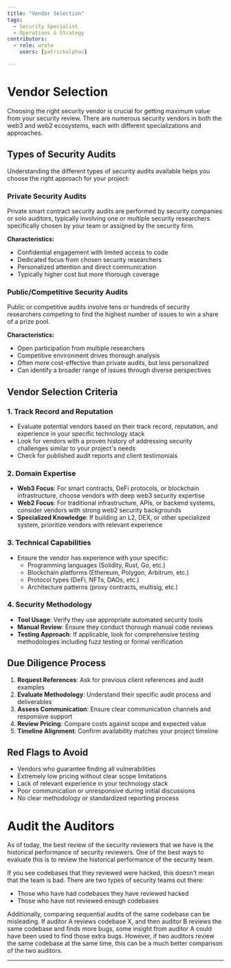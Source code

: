 ```yaml
---
title: "Vendor Selection"
tags:
  - Security Specialist
  - Operations & Strategy
contributors:
  - role: wrote
    users: [patrickalphac]

---
```




<TagProvider>
<TagFilter />

# Vendor Selection

<TagList tags={frontmatter.tags} />
<AttributionList contributors={frontmatter.contributors} />

Choosing the right security vendor is crucial for getting maximum value from your security review. There are numerous security vendors in both the web3 and web2 ecosystems, each with different specializations and approaches.

## Types of Security Audits

Understanding the different types of security audits available helps you choose the right approach for your project:

### Private Security Audits

Private smart contract security audits are performed by security companies or solo auditors, typically involving one or multiple security researchers specifically chosen by your team or assigned by the security firm.

**Characteristics:**

- Confidential engagement with limited access to code
- Dedicated focus from chosen security researchers
- Personalized attention and direct communication
- Typically higher cost but more thorough coverage

### Public/Competitive Security Audits

Public or competitive audits involve tens or hundreds of security researchers competing to find the highest number of issues to win a share of a prize pool.

**Characteristics:**

- Open participation from multiple researchers
- Competitive environment drives thorough analysis
- Often more cost-effective than private audits, but less personalized
- Can identify a broader range of issues through diverse perspectives

## Vendor Selection Criteria

### 1. Track Record and Reputation

- Evaluate potential vendors based on their track record, reputation, and experience in your specific technology stack
- Look for vendors with a proven history of addressing security challenges similar to your project's needs
- Check for published audit reports and client testimonials

### 2. Domain Expertise

- **Web3 Focus**: For smart contracts, DeFi protocols, or blockchain infrastructure, choose vendors with deep web3 security expertise
- **Web2 Focus**: For traditional infrastructure, APIs, or backend systems, consider vendors with strong web2 security backgrounds
- **Specialized Knowledge**: If building an L2, DEX, or other specialized system, prioritize vendors with relevant experience

### 3. Technical Capabilities

- Ensure the vendor has experience with your specific:
  - Programming languages (Solidity, Rust, Go, etc.)
  - Blockchain platforms (Ethereum, Polygon, Arbitrum, etc.)
  - Protocol types (DeFi, NFTs, DAOs, etc.)
  - Architecture patterns (proxy contracts, multisig, etc.)

### 4. Security Methodology

- **Tool Usage**: Verify they use appropriate automated security tools
- **Manual Review**: Ensure they conduct thorough manual code reviews
- **Testing Approach**: If applicable, look for comprehensive testing methodologies including fuzz testing or formal verification

## Due Diligence Process

1. **Request References**: Ask for previous client references and audit examples
2. **Evaluate Methodology**: Understand their specific audit process and deliverables
3. **Assess Communication**: Ensure clear communication channels and responsive support
4. **Review Pricing**: Compare costs against scope and expected value
5. **Timeline Alignment**: Confirm availability matches your project timeline

## Red Flags to Avoid

- Vendors who guarantee finding all vulnerabilities
- Extremely low pricing without clear scope limitations
- Lack of relevant experience in your technology stack
- Poor communication or unresponsive during initial discussions
- No clear methodology or standardized reporting process

# Audit the Auditors

As of today, the best review of the security reviewers that we have is the historical performance of security reviewers. One of the best ways to evaluate this is to review the historical performance of the security team.

If you see codebases that they reviewed were hacked, this doesn't mean that the team is bad. There are two types of security teams out there:

- Those who have had codebases they have reviewed hacked
- Those who have not reviewed enough codebases

Additionally, comparing sequential audits of the same codebase can be misleading. If auditor A reviews codebase X, and then auditor B reviews the same codebase and finds more bugs, some insight from auditor A could have been used to find those extra bugs. However, if two auditors review the same codebase at the same time, this can be a much better comparison of the two auditors.

---

</TagProvider>
<ContributeFooter />